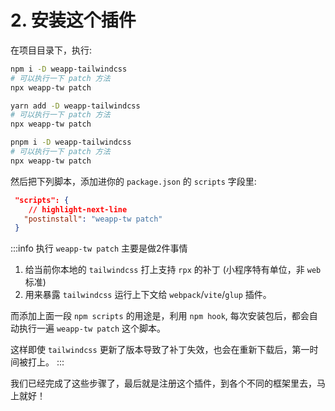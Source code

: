 
# 2. 安装这个插件

在项目目录下，执行:

<Tabs>
  <TabItem label="npm" value="npm">
  
```bash
npm i -D weapp-tailwindcss
# 可以执行一下 patch 方法
npx weapp-tw patch
```

  </TabItem>
  <TabItem label="yarn" value="yarn">
  
```bash
yarn add -D weapp-tailwindcss
# 可以执行一下 patch 方法
npx weapp-tw patch
```

  </TabItem>
  <TabItem label="pnpm" value="pnpm">
  
```bash
pnpm i -D weapp-tailwindcss
# 可以执行一下 patch 方法
npx weapp-tw patch
```

  </TabItem>
</Tabs>



然后把下列脚本，添加进你的 `package.json` 的 `scripts` 字段里:

```json title="package.json"
 "scripts": {
    // highlight-next-line
   "postinstall": "weapp-tw patch"
 }
```

:::info
执行 `weapp-tw patch` 主要是做2件事情

1. 给当前你本地的 `tailwindcss` 打上支持 `rpx` 的补丁 (小程序特有单位，非 `web` 标准)
2. 用来暴露 `tailwindcss` 运行上下文给 `webpack`/`vite`/`glup` 插件。

而添加上面一段 `npm scripts` 的用途是，利用 `npm hook`, 每次安装包后，都会自动执行一遍 `weapp-tw patch` 这个脚本。

这样即使 `tailwindcss` 更新了版本导致了补丁失效，也会在重新下载后，第一时间被打上。
:::

我们已经完成了这些步骤了，最后就是注册这个插件，到各个不同的框架里去，马上就好！
